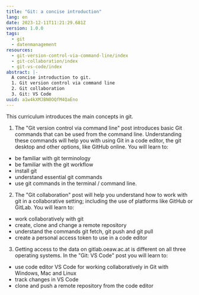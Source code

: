 ```yaml
---
title: "Git: a concise introduction"
lang: en
date: 2023-12-11T11:21:29.681Z
version: 1.0.0
tags:
  - git
  - datenmanagement
resources:
  - git-version-control-via-command-line/index
  - git-collaboration/index
  - git-vs-code/index
abstract: |-
  A concise introduction to git.
  1. Git version control via command line
  2. Git collaboration
  3. Git: VS Code
uuid: a1w4kXMJBN0OQfM4QaEno
---
```

This curriculum introduces the main concepts in git.

1. The "Git version control via command line" post introduces basic Git commands that can be used from the command line. Understanding these commands will help you with using Git in a code editor, the git desktop and other options, like GitHub online. You will learn to:
- be familiar with git terminology
- be familiar with the git workflow
- install git
- understand essential git commands
- use git commands in the terminal / command line. 

2. The "Git collaboration" post will help you understand how to work with git in a collaborative setting; including the use of platforms like GitHub or GitLab. You will learn to:
- work collaboratively with git
- create, clone and change a remote repository
- understand the commands git fetch, git push and git pull
- create a personal access token to use in a code editor

3. Getting access to the data on gitlab.oeaw.ac.at is different on all three operating systems. In the "Git: VS Code" post you will learn to:
- use code editor VS Code for working collaboratively in Git with Windows, Mac and Linux
- track changes in VS Code
- clone and push a remote repository from the code editor
